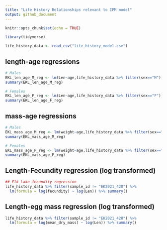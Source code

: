 ```yaml
---
title: "Life History Relationships relevant to IPM model"
output: github_document
---
```


```r
knitr::opts_chunk$set(echo = TRUE)
```

```r
library(tidyverse)

life_history_data <- read_csv("life_history_model.csv")

```

## length-age regressions 
```r
# Males
EKL_len_age_M_reg <- lm(Len~age,life_history_data %>% filter(sex=="M"))
summary(EKL_len_age_M_reg)

# Females
EKL_len_age_F_reg <- lm(Len~age,life_history_data %>% filter(sex=="F"))
summary(EKL_len_age_F_reg)
```

## mass-age regressions 
```r
# Males
EKL_mass_age_M_reg <- lm(weight~age,life_history_data %>% filter(sex=="M"))
summary(EKL_mass_age_M_reg)

# Females
EKL_mass_age_F_reg <- lm(weight~age,life_history_data %>% filter(sex=="F"))
summary(EKL_mass_age_F_reg)
```

## Length-Fecundity regression (log transformed)

```r
## Elk Lake fecundity regression
life_history_data %>% filter(sample_id != "EK2021_428") %>% 
  lm(formula = log(fecundity) ~ log(Len)) %>% summary()
```

## Length-egg mass regression (log transformed)
```r
life_history_data %>% filter(sample_id != "EK2021_428") %>% 
  lm(formula = log(mean_dry_mass) ~ log(Len)) %>% summary()
```

